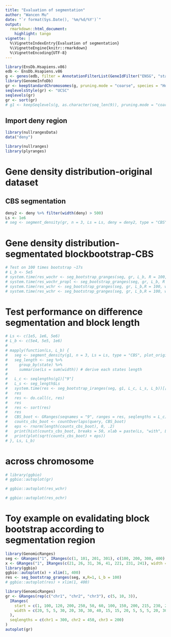 ```yaml
---
title: "Evaluation of segmentation"
author: "Wancen Mu"
date: "`r format(Sys.Date(), '%m/%d/%Y')`"
output:
  rmarkdown::html_document:
    highlight: tango
vignette: |
  %\VignetteIndexEntry{Evaluation of segmentation}
  %\VignetteEngine{knitr::rmarkdown}
  %\VignetteEncoding{UTF-8}
---
```


```r
library(EnsDb.Hsapiens.v86)
edb <- EnsDb.Hsapiens.v86
g <- genes(edb, filter = AnnotationFilterList(GeneIdFilter("ENSG", "startsWith")))
library(GenomeInfoDb)
gr <- keepStandardChromosomes(g, pruning.mode = "coarse", species = "Homo_sapiens")
seqlevelsStyle(gr) <- "UCSC"
seqlevels(gr)
gr <- sort(gr)
# g1 <- keepSeqlevels(g, as.character(seq_len(9)), pruning.mode = "coarse")
```

## Import deny region

```r
library(nullrangesData)
data("deny")
```

```r
library(nullranges)
library(plyranges)
```

# Gene density distribution-original dataset

## CBS segmentation

```r
deny2 <- deny %>% filter(width(deny) > 500)
Ls <- 1e6
# seg <- segment_density(gr, n = 3, Ls = Ls, deny = deny2, type = "CBS", boxplot = TRUE)
```

# Gene density distribution-segmentated blockbootstrap-CBS

```r
# Test on 100 times bootstrap ~17s
# L_b <- 5e5
# system.time(res_wochr <- seg_bootstrap_granges(seg, gr, L_b, R = 100, within_chrom = FALSE, proportion_length = FALSE, coarse = TRUE))[[3]]
# system.time(res_wochr_propl <- seg_bootstrap_granges(seg, gr, L_b, R = 100, within_chrom = FALSE, coarse = TRUE))[[3]]
# system.time(res_wchr <- seg_bootstrap_granges(seg, gr, L_b,R = 100, within_chrom = TRUE, proportion_length = FALSE, coarse = TRUE))[[3]]
# system.time(res_wchr <- seg_bootstrap_granges(seg, gr, L_b,R = 100, within_chrom = TRUE, proportion_length = TRUE, coarse = TRUE))[[3]]
```

# Test performance on difference segmentation and block length

```r
# Ls <- c(1e5, 1e6, 5e6)
# L_b <- c(5e4, 5e5, 1e6)
# 
# mapply(function(Ls, L_b) {
#   seg <- segment_density(g1, n = 3, Ls = Ls, type = "CBS", plot_origin = TRUE)
#   seg_length <- seg %>%
#     group_by(state) %>%
#     summarise(Ls = sum(width)) # derive each states length
# 
#   L_c <- seqlengths(g1)["9"]
#   L_s <- seg_length$Ls
#   system.time(res <- seg_bootstrap_iranges(seg, g1, L_c, L_s, L_b))[[3]]
#   res
#   res <- do.call(c, res)
#   res
#   res <- sort(res)
#   res
#   CBS_boot <- GRanges(seqnames = "9", ranges = res, seqlengths = L_c)
#   counts_cbs_boot <- countOverlaps(query, CBS_boot)
#   eps <- rnorm(length(counts_cbs_boot), 0, .2)
#   print(hist(counts_cbs_boot, breaks = 50, xlab = paste(Ls, "with", L_b, "block size")))
#   print(plot(sqrt(counts_cbs_boot) + eps))
# }, Ls, L_b)
```

# across chromosome

```r
# library(ggbio)
# ggbio::autoplot(gr)
```

```r
# ggbio::autoplot(res_wchr)
```

```r
# ggbio::autoplot(res_ochr)
```


# Toy example on evalidating block bootstrap according to segmentation region

```r
library(GenomicRanges)
seg <- GRanges("1", IRanges(c(1, 101, 201, 301), c(100, 200, 300, 400), state = c(1:3, 1)))
x <- GRanges("1", IRanges(c(21, 26, 31, 36, 41, 221, 231, 241), width = 4), seqlengths = c("1" = 400))
library(ggbio)
ggbio::autoplot(x) + xlim(1, 400)
res <- seg_bootstrap_granges(seg, x,R=1, L_b = 100)
# ggbio::autoplot(res) + xlim(1, 400)
```

```r
library(GenomicRanges)
gr <- GRanges(rep(c("chr1", "chr2", "chr3"), c(5, 10, 3)),
  IRanges(
    start = c(1, 100, 120, 200, 250, 50, 60, 100, 150, 200, 215, 230, 280, 290, 400, 1, 100, 130),
    width = c(20, 5, 5, 30, 20, 30, 30, 40, 15, 15, 20, 5, 5, 5, 20, 30, 80, 60)
  ),
  seqlengths = c(chr1 = 300, chr2 = 450, chr3 = 200)
)
autoplot(gr)
```
